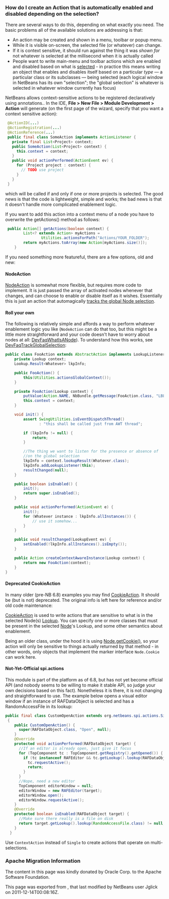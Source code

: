 <!--

    Licensed to the Apache Software Foundation (ASF) under one
    or more contributor license agreements.  See the NOTICE file
    distributed with this work for additional information
    regarding copyright ownership.  The ASF licenses this file
    to you under the Apache License, Version 2.0 (the
    "License"); you may not use this file except in compliance
    with the License.  You may obtain a copy of the License at

      http://www.apache.org/licenses/LICENSE-2.0

    Unless required by applicable law or agreed to in writing,
    software distributed under the License is distributed on an
    "AS IS" BASIS, WITHOUT WARRANTIES OR CONDITIONS OF ANY
    KIND, either express or implied.  See the License for the
    specific language governing permissions and limitations
    under the License.

-->

===How do I create an Action that is automatically enabled and disabled depending on the selection?===

There are several ways to do this, depending on what exactly you need.  The basic problems all of the available solutions are addressing is that:
* An action may be created and shown in a menu, toolbar or popup menu.
* While it is visible on-screen, the selected file (or whatever) can change.
* If it is context sensitive, it should run against the thing it was ''shown for'' not whatever is selected at the millisecond when it is actually called
* People want to write main-menu and toolbar actions which are enabled and disabled based on what is [[DevFaqTrackGlobalSelection| selected]] - in practice this means writing an object that enables and disables itself based on a particular ''type'' &mdash; a particular class or its subclasses &mdash; being selected (each logical window in NetBeans has its own "selection";  the "global selection" is whatever is selected in whatever window currently has focus)

NetBeans allows context-sensitive actions to be registered declaratively using annotations..  In the IDE, '''File > New File > Module Development > Action''' will generate (on the first page of the wizard, specify that you want a context sensitive action):

<source lang="java">
 @ActionID(...)
 @ActionRegistration(...)
 @ActionReference(...)
 public final class SomeAction implements ActionListener {
   private final List<Project> context;
   public SomeAction(List<Project> context) {
     this.context = context;
   }
   public void actionPerformed(ActionEvent ev) {
     for (Project project : context) {
       // TODO use project
     }
   }
 }
</source>

which will be called if and only if one or more projects is selected.  The good news is that the code is lightweight, simple and works;  the bad news is that it doesn't handle more complicated enablement logic.

If you want to add this action into a context menu of a node you have to overwrite the getActions() method as follows:

<source lang="java">
 public Action[] getActions(boolean context) {
        List<? extends Action> myActions =
                Utilities.actionsForPath("Actions/YOUR_FOLDER");
        return myActions.toArray(new Action[myActions.size()]);
    }
</source>

If you need something more featureful, there are a few options, old and new:

====NodeAction====

[http://bits.netbeans.org/dev/javadoc/org-openide-nodes/org/openide/util/actions/NodeAction.html NodeAction] is somewhat more flexible, but requires more code to implement.  It is just passed the array of activated nodes whenever that changes, and can choose to enable or disable itself as it wishes.  Essentially this is just an action that automagically [[DevFaqTrackingExplorerSelections| tracks the global Node selection]].

====Roll your own====

The following is relatively simple and affords a way to perform whatever enablement logic you like (<tt>NodeAction</tt> can do that too, but this might be a little more straightforward and your code doesn't have to worry about nodes at all: [[DevFaqWhatIsANode | DevFaqWhatIsANode]]).  To understand how this works, see [[DevFaqTrackGlobalSelection | DevFaqTrackGlobalSelection]]:

<source lang="java">
public class FooAction extends AbstractAction implements LookupListener, ContextAwareAction {
    private Lookup context;
    Lookup.Result<Whatever> lkpInfo;

    public FooAction() {
        this(Utilities.actionsGlobalContext());
    }

    private FooAction(Lookup context) {
        putValue(Action.NAME, NbBundle.getMessage(FooAction.class, "LBL_Action"));
        this.context = context;
    }

    void init() {
        assert SwingUtilities.isEventDispatchThread() 
               : "this shall be called just from AWT thread";

        if (lkpInfo != null) {
            return;
        }

        //The thing we want to listen for the presence or absence of
        //on the global selection
        lkpInfo = context.lookupResult(Whatever.class);
        lkpInfo.addLookupListener(this);
        resultChanged(null);
    }

    public boolean isEnabled() {
        init();
        return super.isEnabled();
    }

    public void actionPerformed(ActionEvent e) {
        init();
        for (Whatever instance : lkpInfo.allInstances()) {
            // use it somehow...
        }
    }

    public void resultChanged(LookupEvent ev) {
        setEnabled(!lkpInfo.allInstances().isEmpty());
    }

    public Action createContextAwareInstance(Lookup context) {
        return new FooAction(context);
    }
}
</source>

==== Deprecated CookieAction====

In many older (pre-NB 6.8) examples you may find [http://bits.netbeans.org/dev/javadoc/org-openide-nodes/org/openide/util/actions/CookieAction.html CookieAction]. It should be (but is not) deprecated. The original info is left here for reference and/or old code maintenance:

[http://bits.netbeans.org/dev/javadoc/org-openide-nodes/org/openide/util/actions/CookieAction.html CookieAction] is used to write actions that are sensitive to what is in the selected Node(s) [[DevFaqLookup| Lookup]].  You can specify one or more classes that must be present in the selected [[DevFaqWhatIsANode| Node]]'s Lookup, and some other semantics about enablement.

Being an older class, under the hood it is using [[DevFaqLookupCookie| Node.getCookie()]], so your action will only be sensitive to things actually returned by that method - in other words, only objects that implement the marker interface <tt>Node.Cookie</tt> can work here.

==== Not-Yet-Official spi.actions ====
This module is part of the platform as of 6.8, but has not yet become official API (and nobody seems to be willing to make it stable API, so judge your own decisions based on this fact).  Nonetheless it is there, it is not changing and straightforward to use.  The example below opens a visual editor window if an instance of RAFDataObject is selected and has a RandomAccessFile in its lookup:

<source lang="java">
public final class CustomOpenAction extends org.netbeans.spi.actions.Single<RAFDataObject>
 {
    public CustomOpenAction() {
      super(RAFDataObject.class, "Open", null);
    }
    @Override
    protected void actionPerformed(RAFDataObject target) {
      //If an editor is already open, just give it focus
      for (TopComponent tc : TopComponent.getRegistry().getOpened()) {
        if (tc instanceof RAFEditor && tc.getLookup().lookup(RAFDataObject.class) == target) {
          tc.requestActive();
          return;
        }
      }
      //Nope, need a new editor
      TopComponent editorWindow = null;
      editorWindow = new RAFEditor(target);
      editorWindow.open();
      editorWindow.requestActive();
    }
    @Override
    protected boolean isEnabled(RAFDataObject target) {
      //Make sure there really is a file on disk
      return target.getLookup().lookup(RandomAccessFile.class) != null;
    }
  }
</source>

Use <code>ContextAction</code> instead of <code>Single</code> to create actions that operate on multi-selections.

===Apache Migration Information===

The content in this page was kindly donated by Oracle Corp. to the
Apache Software Foundation.

This page was exported from , 
that last modified by NetBeans user Jglick 
on 2011-12-14T00:08:16Z.


